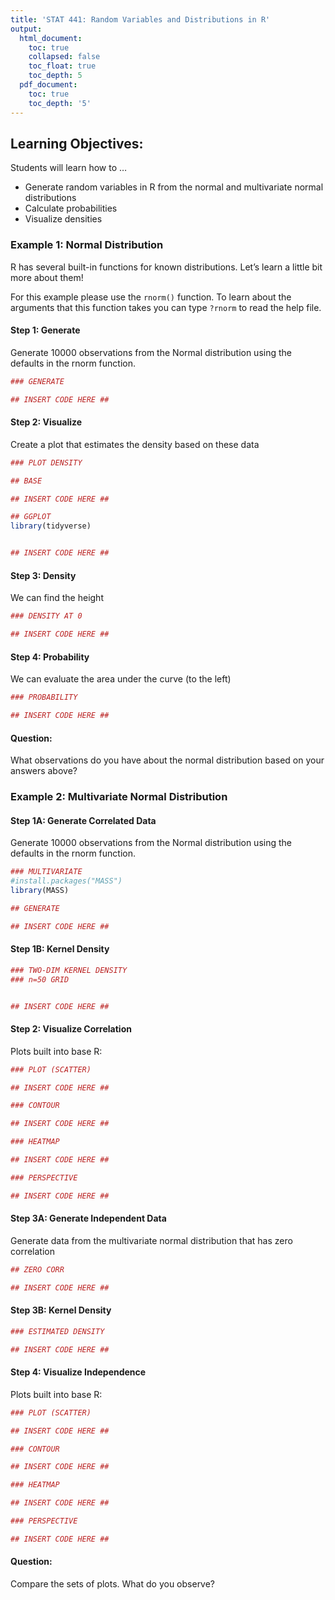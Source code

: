 ```yaml
---
title: 'STAT 441: Random Variables and Distributions in R'
output:
  html_document:
    toc: true
    collapsed: false
    toc_float: true
    toc_depth: 5
  pdf_document:
    toc: true
    toc_depth: '5'
---
```


## Learning Objectives: 

Students will learn how to ...

* Generate random variables in R from the normal and multivariate normal distributions 
* Calculate probabilities 
* Visualize densities


### Example 1: Normal Distribution

R has several built-in functions for known distributions.  Let’s learn a little bit more about them!

For this example please use the `rnorm()` function.  To learn about the arguments that this function takes you can type `?rnorm` to read the help file. 

#### Step 1: Generate

Generate 10000 observations from the Normal distribution using the defaults in the rnorm function. 

```r
### GENERATE

## INSERT CODE HERE ##
```

#### Step 2: Visualize


Create a plot that estimates the density based on these data

```r
### PLOT DENSITY

## BASE

## INSERT CODE HERE ##

## GGPLOT
library(tidyverse)


## INSERT CODE HERE ##
```


#### Step 3: Density

We can find the height

```r
### DENSITY AT 0

## INSERT CODE HERE ##
```

#### Step 4: Probability 

We can evaluate the area under the curve (to the left) 

```r
### PROBABILITY

## INSERT CODE HERE ##
```

#### Question: 

What observations do you have about the normal distribution based on your answers above? 


### Example 2: Multivariate Normal Distribution

#### Step 1A: Generate Correlated Data

Generate 10000 observations from the Normal distribution using the defaults in the rnorm function. 

```r
### MULTIVARIATE
#install.packages("MASS")
library(MASS)

## GENERATE

## INSERT CODE HERE ##
```


#### Step 1B: Kernel Density

```r
### TWO-DIM KERNEL DENSITY
### n=50 GRID


## INSERT CODE HERE ##
```

#### Step 2: Visualize Correlation

Plots built into base R: 

```r
### PLOT (SCATTER)

## INSERT CODE HERE ##

### CONTOUR

## INSERT CODE HERE ##

### HEATMAP

## INSERT CODE HERE ##

### PERSPECTIVE

## INSERT CODE HERE ##
```

#### Step 3A: Generate Independent Data

Generate data from the multivariate normal distribution that has zero correlation 

```r
## ZERO CORR 

## INSERT CODE HERE ##
```


#### Step 3B: Kernel Density

```r
### ESTIMATED DENSITY

## INSERT CODE HERE ##
```

#### Step 4: Visualize Independence

Plots built into base R: 

```r
### PLOT (SCATTER)

## INSERT CODE HERE ##

### CONTOUR

## INSERT CODE HERE ##

### HEATMAP

## INSERT CODE HERE ##

### PERSPECTIVE

## INSERT CODE HERE ##
```

#### Question: 

Compare the sets of plots.  What do you observe? 